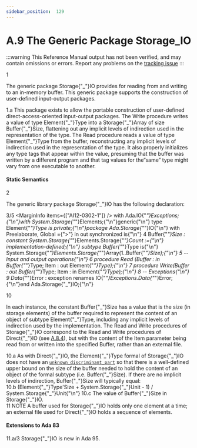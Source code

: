 ```yaml
---
sidebar_position:  129
---
```


# A.9 The Generic Package Storage_IO

:::warning
This Reference Manual output has not been verified,
and may contain omissions or errors.
Report any problems on the [tracking issue](https://github.com/ada-lang-io/ada-lang-io/issues/20)
:::


<MarginText>1</MarginText>
<p>The generic package Storage{"_"}IO provides for reading from and writing to an in-memory buffer. This generic package supports the construction of user-defined input-output packages. <br /></p>

<AnnotatedOnly>
<MarginText>1.a</MarginText>
<Admonition type="aarm" aarm="reason">
<strong></strong>This package exists to allow the portable construction of user-defined direct-access-oriented input-output packages. The Write procedure writes a value of type Element{"_"}Type into a Storage{"_"}Array of size Buffer{"_"}Size, flattening out any implicit levels of indirection used in the representation of the type. The Read procedure reads a value of type Element{"_"}Type from the buffer, reconstructing any implicit levels of indirection used in the representation of the type. It also properly initializes any type tags that appear within the value, presuming that the buffer was written by a different program and that tag values for the&ldquo;same&rdquo; type might vary from one executable to another. <br />
</Admonition>
</AnnotatedOnly>


#### Static Semantics

<MarginText>2</MarginText>
<p>The generic library package Storage{"_"}IO has the following declaration: <br /></p>

<MarginText>3/5</MarginText>
<MarginInfo items={["AI12-0302-1"]} />
<CodeBlock language="ada">
with Ada.IO{"_"}Exceptions;{"\n"}with System.Storage{"_"}Elements;{"\n"}generic{"\n"}   type Element{"_"}Type is private;{"\n"}package Ada.Storage{"_"}IO{"\n"}   with Preelaborate, Global ={">"} in out synchronized is{"\n"}
<MarginText>4</MarginText>
   Buffer{"_"}Size : constant System.Storage{"_"}Elements.Storage{"_"}Count :={"\n"}      implementation-defined;{"\n"}   subtype Buffer{"_"}Type is{"\n"}      System.Storage{"_"}Elements.Storage{"_"}Array(1..Buffer{"_"}Size);{"\n"}
<MarginText>5</MarginText>
   -- Input and output operations{"\n"}
<MarginText>6</MarginText>
   procedure Read (Buffer : in  Buffer{"_"}Type; Item : out Element{"_"}Type);{"\n"}
<MarginText>7</MarginText>
   procedure Write(Buffer : out Buffer{"_"}Type; Item : in  Element{"_"}Type);{"\n"}
<MarginText>8</MarginText>
   -- Exceptions{"\n"}
<MarginText>9</MarginText>
   Data{"_"}Error   : exception renames IO{"_"}Exceptions.Data{"_"}Error;{"\n"}end Ada.Storage{"_"}IO;{"\n"}

</CodeBlock>
<MarginText>10</MarginText>
<p>In each instance, the constant Buffer{"_"}Size has a value that is the size (in storage elements) of the buffer required to represent the content of an object of subtype Element{"_"}Type, including any implicit levels of indirection used by the implementation. The Read and Write procedures of Storage{"_"}IO correspond to the Read and Write procedures of Direct{"_"}IO (see <a href="../AA-A/AA-A.8#Subclause_A.8.4">A.8.4</a>), but with the content of the Item parameter being read from or written into the specified Buffer, rather than an external file.<br /></p>

<AnnotatedOnly>
<MarginText>10.a</MarginText>
<Admonition type="aarm" aarm="reason">
<strong></strong>As with Direct{"_"}IO, the Element{"_"}Type formal of Storage{"_"}IO does not have an <code><a href="../AA-3/AA-3.7#S0060">unknown_discriminant_part</a></code> so that there is a well-defined upper bound on the size of the buffer needed to hold the content of an object of the formal subtype (i.e. Buffer{"_"}Size). If there are no implicit levels of indirection, Buffer{"_"}Size will typically equal: <br />
</Admonition>
</AnnotatedOnly>

<AnnotatedOnly>
<MarginText>10.b</MarginText>
<CodeBlock language="ada">
(Element{"_"}Type'Size + System.Storage{"_"}Unit - 1) / System.Storage{"_"}Unit{"\n"}

</CodeBlock>
</AnnotatedOnly>
<AnnotatedOnly>
<MarginText>10.c</MarginText>
<Admonition type="aarm" aarm="implementation-defined">
<strong></strong>The value of Buffer{"_"}Size in Storage{"_"}IO.<br />
</Admonition>
</AnnotatedOnly>

<AnnotatedOnly>
<MarginText>11</MarginText>
<Admonition type="aarm" aarm="note">
NOTE   A buffer used for Storage{"_"}IO holds only one element at a time; an external file used for Direct{"_"}IO holds a sequence of elements. <br />
</Admonition>
</AnnotatedOnly>

<AnnotatedOnly>

#### Extensions to Ada 83

</AnnotatedOnly>
<AnnotatedOnly>
<MarginText>11.a/3</MarginText>
<MarginInfo items={["AI05-0005-1"]} />
<Admonition type="aarm" aarm="note">
Storage{"_"}IO is new in Ada 95. <br />
</Admonition>
</AnnotatedOnly>

